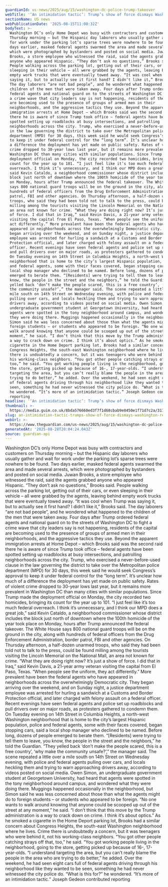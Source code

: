 ```yaml
---
guardianId: us-news/2025/aug/15/washington-dc-police-trump-takeover
webTitle: '‘An intimidation tactic’: Trump’s show of force dismays Washington residents'
sectionName: US news
webPublicationDate: '2025-08-15T11:00:32Z'
bodyText: >-
  Washington DC’s only Home Depot was busy with contractors and customers on
  Thursday morning – but the Hispanic day laborers who usually gather and wait
  for work under the parking lot’s sparse trees were nowhere to be found. Two
  days earlier, masked federal agents swarmed the area and made several arrests,
  which were photographed by bystanders and posted on social media. Juwan
  Brooks, a store employee who witnessed the raid, said the agents grabbed
  anyone who appeared Hispanic. “They don’t ask no questions,” Brooks said.
  People walking across the parking lot, getting out of their cars, or even
  sleeping in their vehicle – all were grabbed by the agents, leaving behind
  empty work trucks that were eventually towed away. “It was cool when Trump was
  saying it, but to actually see it first hand? I didn’t like it,” Brooks said.
  The day laborers “are not bad people”, and he wondered what happened to the
  children of the men that were taken away. Four days after Trump ordered
  federal agents and national guard on to the streets of Washington DC to fight
  a crime wave that city leaders say is not happening, residents of the capital
  are becoming used to the presence of groups of armed men in their
  neighborhoods, and the aggressive tactics they use. Beyond the apparent
  immigration arrests at Home Depot – which Brooks said was the second raid
  there he is aware of since Trump took office – federal agents have been
  spotted setting up roadblocks at busy intersections, and patrolling
  neighborhoods across the city. Trump, who exercised a never-before-used clause
  in the law governing the district to take over the Metropolitan police
  department (MPD) for 30 days, this week said he would seek Congress’s approval
  to keep it under federal control for the “long term”. It’s unclear how much of
  a difference the deployment has yet made on public safety. Rates of violent
  crime dropped to 30-year lows last year, but it remains more prevalent in
  Washington DC than many cities with similar populations. Since Trump made the
  deployment official on Monday, the city recorded two homicides, bringing its
  count for the year up to 101. “I just feel like it’s too much federal
  overreach. I think it’s unnecessary, and I think our MPD does a great job,”
  said Kevin Cataldo, a neighborhood commissioner whose district includes the
  block just north of downtown where the 100th homicide of the year took place
  on Monday, hours after Trump announced the federal takeover. The White House
  says 800 national guard troops will be on the ground in the city, along with
  hundreds of federal officers from the Drug Enforcement Administration, border
  patrol, FBI and other agencies. On Thursday afternoon, a half-dozen unarmed
  troops, who said they had been told not to talk to the press, could be found
  milling among the tourists visiting the Lincoln Memorial on the National Mall,
  an area not known for crime. “What they are doing right now? It’s just a show
  of force. I did that in Iraq,” said Kevin Davis, a 21-year army veteran
  visiting the capital from El Paso, Texas. “When people see the uniform, they
  act differently.” More prevalent have been the federal agents who have
  appeared in neighborhoods across the overwhelmingly Democratic city. They
  began arriving over the weekend, and on Sunday night, a justice department
  employee was arrested for hurling a sandwich at a Customs and Border
  Protection official, and later charged with felony assault on a federal
  officer. Recent evenings have seen federal agents and police set up roadblocks
  and pull drivers over on major roads, as protesters gathered to condemn them.
  On Tuesday evening on 14th Street in Columbia Heights, a north-west Washington
  neighborhood that is home to the city’s largest Hispanic population, police
  and federal agents, some with their faces covered, began stopping cars, said a
  local shop manager who declined to be named. Before long, dozens of people
  emerged to berate them. “[Residents] were trying to tell them to leave, you
  know, the people in the street and the neighbors,” he told the Guardian. “They
  yelled back ‘don’t make the people scared, this is a free country’, ‘why make
  the community unsafe?’,” the manager said. The scene repeated a little over a
  mile south on 14th Street on Wednesday evening, with police and federal agents
  pulling over cars, and locals heckling them and trying to warn approaching
  drivers away, according to videos posted on social media. Owen Simon, an
  undergraduate government student at Georgetown University, had heard that
  agents were spotted in the tony neighborhood around campus, and wondered what
  they were doing there. Muggings happened occasionally in the neighborhood, but
  Simon said he was less concerned about those than what the agents might do to
  foreign students – or students who appeared to be foreign. “No one wants to
  walk around knowing that anyone could be scooped up out of the street at any
  moment,” he said. “I don’t think that this move by the Trump administration is
  a way to crack down on crime. I think it’s about optics.” As he smoked a
  cigarette in the Home Deport parking lot, Brooks had a similar concern about
  Congress Heights, the south-east Washington neighborhood where he lives. Crime
  there is undoubtedly a concern, but it was teenagers who were behind it, not
  his working-class neighbors. “You got other people catching strays off that,
  too,” he said. “You got working people living in the neighborhood, going to
  the store, getting picked up because of 16-, 17-year-olds. “I understand
  targeting the area, but you can’t really blame the people in the area who are
  trying to do better,” he added. Over the weekend, he had seen eight cars full
  of federal agents driving through his neighborhood like they wanted to be
  seen, something he had never witnessed the city police do. “What is this for?”
  he wondered. “It’s more of an intimidation tactic.” Joseph Gedeon contributed
  reporting
headline: '‘An intimidation tactic’: Trump’s show of force dismays Washington residents'
thumbnail: >-
  https://media.guim.co.uk/8bda576660ed3f7f1d68cbab9e8450e1f71d7c2a/317_0_4583_3668/500.jpg
slug: an-intimidation-tactic-trumps-show-of-force-dismays-washington-residents
webUrl: >-
  https://www.theguardian.com/us-news/2025/aug/15/washington-dc-police-trump-takeover
generatedAt: '2025-08-28T20:04:24.043Z'
source: guardian-api
---
```

Washington DC’s only Home Depot was busy with contractors and customers on Thursday morning – but the Hispanic day laborers who usually gather and wait for work under the parking lot’s sparse trees were nowhere to be found. Two days earlier, masked federal agents swarmed the area and made several arrests, which were photographed by bystanders and posted on social media. Juwan Brooks, a store employee who witnessed the raid, said the agents grabbed anyone who appeared Hispanic. “They don’t ask no questions,” Brooks said. People walking across the parking lot, getting out of their cars, or even sleeping in their vehicle – all were grabbed by the agents, leaving behind empty work trucks that were eventually towed away. “It was cool when Trump was saying it, but to actually see it first hand? I didn’t like it,” Brooks said. The day laborers “are not bad people”, and he wondered what happened to the children of the men that were taken away. Four days after Trump ordered federal agents and national guard on to the streets of Washington DC to fight a crime wave that city leaders say is not happening, residents of the capital are becoming used to the presence of groups of armed men in their neighborhoods, and the aggressive tactics they use. Beyond the apparent immigration arrests at Home Depot – which Brooks said was the second raid there he is aware of since Trump took office – federal agents have been spotted setting up roadblocks at busy intersections, and patrolling neighborhoods across the city. Trump, who exercised a never-before-used clause in the law governing the district to take over the Metropolitan police department (MPD) for 30 days, this week said he would seek Congress’s approval to keep it under federal control for the “long term”. It’s unclear how much of a difference the deployment has yet made on public safety. Rates of violent crime dropped to 30-year lows last year, but it remains more prevalent in Washington DC than many cities with similar populations. Since Trump made the deployment official on Monday, the city recorded two homicides, bringing its count for the year up to 101. “I just feel like it’s too much federal overreach. I think it’s unnecessary, and I think our MPD does a great job,” said Kevin Cataldo, a neighborhood commissioner whose district includes the block just north of downtown where the 100th homicide of the year took place on Monday, hours after Trump announced the federal takeover. The White House says 800 national guard troops will be on the ground in the city, along with hundreds of federal officers from the Drug Enforcement Administration, border patrol, FBI and other agencies. On Thursday afternoon, a half-dozen unarmed troops, who said they had been told not to talk to the press, could be found milling among the tourists visiting the Lincoln Memorial on the National Mall, an area not known for crime. “What they are doing right now? It’s just a show of force. I did that in Iraq,” said Kevin Davis, a 21-year army veteran visiting the capital from El Paso, Texas. “When people see the uniform, they act differently.” More prevalent have been the federal agents who have appeared in neighborhoods across the overwhelmingly Democratic city. They began arriving over the weekend, and on Sunday night, a justice department employee was arrested for hurling a sandwich at a Customs and Border Protection official, and later charged with felony assault on a federal officer. Recent evenings have seen federal agents and police set up roadblocks and pull drivers over on major roads, as protesters gathered to condemn them. On Tuesday evening on 14th Street in Columbia Heights, a north-west Washington neighborhood that is home to the city’s largest Hispanic population, police and federal agents, some with their faces covered, began stopping cars, said a local shop manager who declined to be named. Before long, dozens of people emerged to berate them. “[Residents] were trying to tell them to leave, you know, the people in the street and the neighbors,” he told the Guardian. “They yelled back ‘don’t make the people scared, this is a free country’, ‘why make the community unsafe?’,” the manager said. The scene repeated a little over a mile south on 14th Street on Wednesday evening, with police and federal agents pulling over cars, and locals heckling them and trying to warn approaching drivers away, according to videos posted on social media. Owen Simon, an undergraduate government student at Georgetown University, had heard that agents were spotted in the tony neighborhood around campus, and wondered what they were doing there. Muggings happened occasionally in the neighborhood, but Simon said he was less concerned about those than what the agents might do to foreign students – or students who appeared to be foreign. “No one wants to walk around knowing that anyone could be scooped up out of the street at any moment,” he said. “I don’t think that this move by the Trump administration is a way to crack down on crime. I think it’s about optics.” As he smoked a cigarette in the Home Deport parking lot, Brooks had a similar concern about Congress Heights, the south-east Washington neighborhood where he lives. Crime there is undoubtedly a concern, but it was teenagers who were behind it, not his working-class neighbors. “You got other people catching strays off that, too,” he said. “You got working people living in the neighborhood, going to the store, getting picked up because of 16-, 17-year-olds. “I understand targeting the area, but you can’t really blame the people in the area who are trying to do better,” he added. Over the weekend, he had seen eight cars full of federal agents driving through his neighborhood like they wanted to be seen, something he had never witnessed the city police do. “What is this for?” he wondered. “It’s more of an intimidation tactic.” Joseph Gedeon contributed reporting
